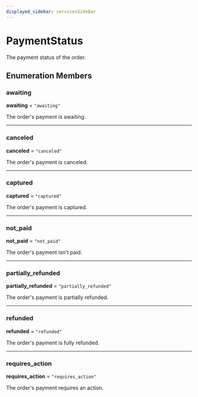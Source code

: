 ```yaml
---
displayed_sidebar: servicesSidebar
---
```



# PaymentStatus

The payment status of the order.

## Enumeration Members

### awaiting

 **awaiting** = `"awaiting"`

The order's payment is awaiting.

___

### canceled

 **canceled** = `"canceled"`

The order's payment is canceled.

___

### captured

 **captured** = `"captured"`

The order's payment is captured.

___

### not\_paid

 **not\_paid** = `"not_paid"`

The order's payment isn't paid.

___

### partially\_refunded

 **partially\_refunded** = `"partially_refunded"`

The order's payment is partially refunded.

___

### refunded

 **refunded** = `"refunded"`

The order's payment is fully refunded.

___

### requires\_action

 **requires\_action** = `"requires_action"`

The order's payment requires an action.
